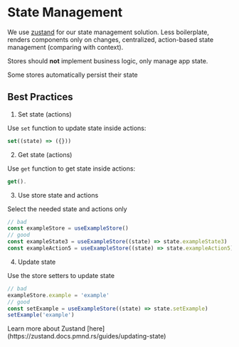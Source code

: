 # State Management

We use [zustand](https://zustand-demo.pmnd.rs/) for our state management solution.
Less boilerplate, renders components only on changes, centralized, action-based state management (comparing with context).

Stores should **not** implement business logic, only manage app state.


<Callout type="info">Some stores automatically persist their state</Callout>

## Best Practices

1. Set state (actions)

Use `set` function to update state inside actions:

```ts
set((state) => ({}))
```

2. Get state (actions)

Use `get` function to get state inside actions:

```ts
get().
```

3. Use store state and actions

Select the needed state and actions only

```ts
// bad
const exampleStore = useExampleStore()
// good
const exampleState3 = useExampleStore((state) => state.exampleState3)
const exampleAction5 = useExampleStore((state) => state.exampleAction5)
```

4. Update state

Use the store setters to update state

```ts
// bad
exampleStore.example = 'example'
// good
const setExample = useExampleStore((state) => state.setExample)
setExample('example')
```

<Callout type="info">
  Learn more about Zustand
  [here](https://zustand.docs.pmnd.rs/guides/updating-state)
</Callout>
